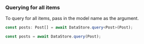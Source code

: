 ### Querying for all items

To query for all items, pass in the model name as the argument.



<BlockSwitcher>
<Block name="TypeScript"></Block>

```ts
const posts: Post[] = await DataStore.query<Post>(Post);
```

</Block>
<Block name="JavaScript">

```js
const posts = await DataStore.query(Post);
```

</Block>
</BlockSwitcher>